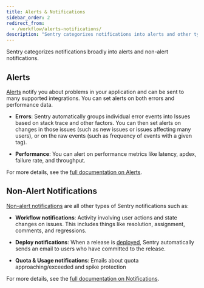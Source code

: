 ```yaml
---
title: Alerts & Notifications
sidebar_order: 2
redirect_from:
  - /workflow/alerts-notifications/
description: "Sentry categorizes notifications into alerts and other types of notifications. Learn more about how these are managed."
---
```


Sentry categorizes notifications broadly into alerts and non-alert notifications.

## Alerts

[Alerts](/product/alerts-notifications/alerts) notify you about problems in your application and can be sent to many supported integrations. You can set alerts on both errors and performance data.

- **Errors**: Sentry automatically groups individual error events into Issues based on stack trace and other factors. You can then set alerts on changes in those issues (such as new issues or issues affecting many users), or on the raw events (such as frequency of events with a given tag).

- **Performance**: You can alert on performance metrics like latency, apdex, failure rate, and throughput.

For more details, see the [full documentation on Alerts](/product/alerts-notifications/alerts).

## Non-Alert Notifications

[Non-alert notifications](/product/alerts-notifications/notifications) are all other types of Sentry notifications such as:

- **Workflow notifications**: Activity involving user actions and state changes on issues. This includes things like resolution, assignment, comments, and regressions.

- **Deploy notifications**: When a release is [deployed](/product/alerts-notifications/notifications/#deploy), Sentry automatically sends an email to users who have committed to the release.

- **Quota & Usage notifications**: Emails about quota approaching/exceeded and spike protection

For more details, see the [full documentation on Notifications](/product/alerts-notifications/notifications).
